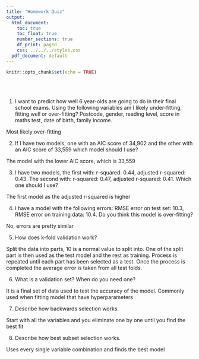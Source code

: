 ```yaml
---
title: "Homework Quiz"
output:
  html_document:
    toc: true
    toc_float: true
    number_sections: true
    df_print: paged
    css: ../../../styles.css
  pdf_document: default
---
```


```r
knitr::opts_chunk$set(echo = TRUE)
```

<br><br>

1. I want to predict how well 6 year-olds are going to do in their final school exams. Using the following variables am I likely under-fitting, fitting well or over-fitting? Postcode, gender, reading level, score in maths test, date of birth, family income.

Most likely over-fitting



2. If I have two models, one with an AIC score of 34,902 and the other with an AIC score of 33,559 which model should I use?

The model with the lower AIC score, which is 33,559



3. I have two models, the first with: r-squared: 0.44, adjusted r-squared: 0.43. The second with: r-squared: 0.47, adjusted r-squared: 0.41. Which one should I use?

The first model as the adjusted r-squared is higher


4. I have a model with the following errors: RMSE error on test set: 10.3, RMSE error on training data: 10.4. Do you think this model is over-fitting?

No, errors are pretty similar


5. How does k-fold validation work?

Split the data into parts, 10 is a normal value to split into. One of the split part is then used as the test model and the rest as training. Process is repeated until each part has been selected as a test. Once the process is completed the average error is taken from all test folds.


6. What is a validation set? When do you need one?

It is a final set of data used to test the accuracy of the model. Commonly used when fitting model that have hyperparameters


7. Describe how backwards selection works.

Start with all the variables and you eliminate one by one until you find the best fit


8. Describe how best subset selection works.


Uses every single variable combination and finds the best model


